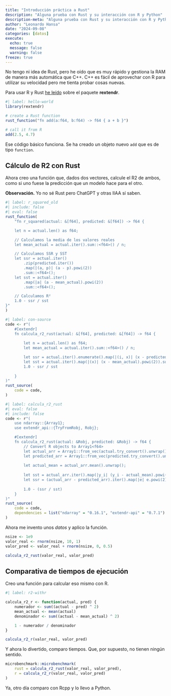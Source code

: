 ```yaml
---
title: "Introducción práctica a Rust"
description: "Alguna prueba con Rust y su interacción con R y Python"
description-meta: "Alguna prueba con Rust y su interacción con R y Python"
author: "Leonardo Hansa"
date: "2024-09-08"
categories: [datos]
execute: 
  echo: true
  message: false
  warning: false
freeze: true
---
```


No tengo ni idea de Rust, pero he oído que es muy rápido y gestiona la RAM de manera más automática que C++. C++ es fácil de aprovechar con R para utilizar su velocidad pero me tienta probar cosas nuevas. 

Para usar R y Rust [he leído](https://extendr.github.io/rextendr/) sobre el paquete **rextendr**.

```r
#| label: hello-world 
library(rextendr)

# create a Rust function
rust_function("fn add(a:f64, b:f64) -> f64 { a + b }")

# call it from R
add(2.5, 4.7)
```

Ese código básico funciona. Se ha creado un objeto nuevo `add` que es de tipo `function`.

## Cálculo de R2 con Rust

Ahora creo una función que, dados dos vectores, calcule el R2 de ambos, como si uno fuese la predicción que un modelo hace para el otro.

**Observación.** Yo no sé Rust pero ChatGPT y otras IIAA sí saben.

```r
#| label: r_squared_old
#| include: false
#| eval: false
rust_function(
    "fn r_squared(actual: &[f64], predicted: &[f64]) -> f64 {

    let n = actual.len() as f64;

    // Calculamos la media de los valores reales
    let mean_actual = actual.iter().sum::<f64>() / n;

    // Calculamos SSR y SST
    let ssr = actual.iter()
        .zip(predicted.iter())
        .map(|(a, p)| (a - p).powi(2))
        .sum::<f64>();
    let sst = actual.iter()
        .map(|a| (a - mean_actual).powi(2))
        .sum::<f64>();

    // Calculamos R²
    1.0 - ssr / sst
}"
)
```

```r
#| label: con-source
code <- r"(
    #[extendr]
    fn calcula_r2_rust(actual: &[f64], predicted: &[f64]) -> f64 {
     
        let n = actual.len() as f64;
        let mean_actual = actual.iter().sum::<f64>() / n;

        let ssr = actual.iter().enumerate().map(|(i, x)| (x - predicted[i]).powi(2)).sum::<f64>();
        let sst = actual.iter().map(|(x)| (x - mean_actual).powi(2)).sum::<f64>();
        1.0 - ssr / sst
    
    }
)"
rust_source(
    code = code, 
)

```
```r
#| label: calcula_r2_rust
#| eval: false
#| include: false
code <- r"(
    use ndarray::{Array1};
    use extendr_api::{TryFromRobj, Robj};

    #[extendr]
    fn calcula_r2_rust(actual: &Robj, predicted: &Robj) -> f64 {
        // Convert R objects to Array1<f64>
        let actual_arr = Array1::from_vec(actual.try_convert().unwrap()).unwrap();
        let predicted_arr = Array1::from_vec(predicted.try_convert().unwrap()).unwrap();
    
        let actual_mean = actual_arr.mean().unwrap();
    
        let sst = actual_arr.iter().map(|y_i| (y_i - actual_mean).powi(2)).sum::<f64>();
        let ssr = (actual_arr - predicted_arr).iter().map(|e| e.powi(2)).sum::<f64>();
    
        1.0 - (ssr / sst)
    }
)"
rust_source(
    code = code, 
    dependencies = list("ndarray" = "0.16.1", "extendr-api" = "0.7.1")
)
```

Ahora me invento unos _datos_ y aplico la función.

```r
nsize <- 1e9
valor_real <- rnorm(nsize, 10, 1)
valor_pred <- valor_real + rnorm(nsize, 0, 0.5)

calcula_r2_rust(valor_real, valor_pred)
```


## Comparativa de tiempos de ejecución 
Creo una función para calcular eso mismo con R.

```r
#| label: r2-withr

calcula_r2_r <- function(actual, pred) {
    numerador <- sum((actual - pred) ^ 2)
    mean_actual <- mean(actual)
    denominador <- sum((actual - mean_actual) ^ 2)

    1 - numerador / denominador
}

calcula_r2_r(valor_real, valor_pred)
```

Y ahora lo divertido, comparo tiempos. Que, por supuesto, no tienen ningún sentido. 

```r
microbenchmark::microbenchmark(
    rust = calcula_r2_rust(valor_real, valor_pred), 
    r = calcula_r2_r(valor_real, valor_pred)
)
```


Ya, otro día comparo con Rcpp y lo llevo a Python.
